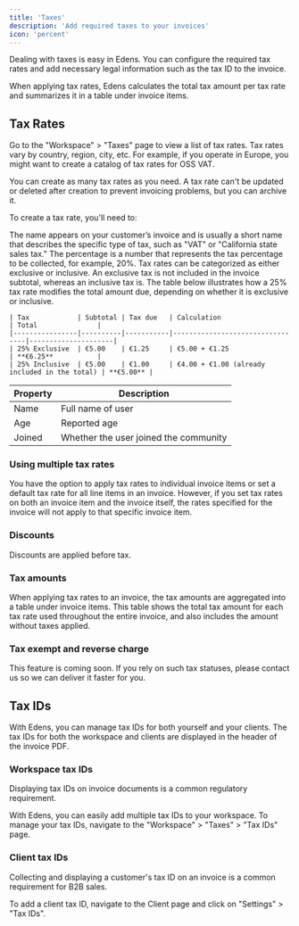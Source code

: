 ```yaml
---
title: 'Taxes'
description: 'Add required taxes to your invoices'
icon: 'percent'
---
```


Dealing with taxes is easy in Edens. You can configure the required tax rates and add necessary legal information such as the tax ID to the invoice.

When applying tax rates, Edens calculates the total tax amount per tax rate and summarizes it in a table under invoice items.

## Tax Rates

Go to the "Workspace" > "Taxes" page to view a list of tax rates. Tax rates vary by country, region, city, etc. For example, if you operate in Europe, you might want to create a catalog of tax rates for OSS VAT.

You can create as many tax rates as you need. A tax rate can't be updated or deleted after creation to prevent invoicing problems, but you can archive it.

To create a tax rate, you'll need to:

<Steps>
  <Step title="Give it a name">
    The name appears on your customer’s invoice and is usually a short name that describes the specific type of tax, such as "VAT" or "California state sales tax."
  </Step>
  <Step title="Set a percentage">
    The percentage is a number that represents the tax percentage to be collected, for example, 20%.
  </Step>
  <Step title="Choose whether it's inclusive or exclusive tax">
    Tax rates can be categorized as either exclusive or inclusive. An exclusive tax is not included in the invoice subtotal, whereas an inclusive tax is.
    The table below illustrates how a 25% tax rate modifies the total amount due, depending on whether it is exclusive or inclusive.
  </Step>
</Steps>


    | Tax            | Subtotal | Tax due   | Calculation                     | Total               |
    |----------------|----------|-----------|---------------------------------|---------------------|
    | 25% Exclusive  | €5.00    | €1.25     | €5.00 + €1.25                   | **€6.25**           |
    | 25% Inclusive  | €5.00    | €1.00     | €4.00 + €1.00 (already included in the total) | **€5.00** |

| Property | Description                           |
| -------- | ------------------------------------- |
| Name     | Full name of user                     |
| Age      | Reported age                          |
| Joined   | Whether the user joined the community |

### Using multiple tax rates

You have the option to apply tax rates to individual invoice items or set a default tax rate for all line items in an invoice. However, if you set tax rates on both an invoice item and the invoice itself, the rates specified for the invoice will not apply to that specific invoice item.

### Discounts

Discounts are applied before tax.

### Tax amounts

When applying tax rates to an invoice, the tax amounts are aggregated into a table under invoice items. This table shows the total tax amount for each tax rate used throughout the entire invoice, and also includes the amount without taxes applied.

### Tax exempt and reverse charge

This feature is coming soon. If you rely on such tax statuses, please contact us so we can deliver it faster for you.

## Tax IDs

With Edens, you can manage tax IDs for both yourself and your clients. The tax IDs for both the workspace and clients are displayed in the header of the invoice PDF.

### Workspace tax IDs

Displaying tax IDs on invoice documents is a common regulatory requirement.

With Edens, you can easily add multiple tax IDs to your workspace. To manage your tax IDs, navigate to the "Workspace" > "Taxes" > "Tax IDs" page.

### Client tax IDs

Collecting and displaying a customer's tax ID on an invoice is a common requirement for B2B sales.

To add a client tax ID, navigate to the Client page and click on "Settings" > "Tax IDs".